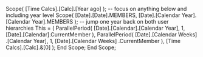 Scope( [Time Calcs].[Calc].[Year ago] );
       -- focus on anything below and including year level
    Scope( [Date].[Date].MEMBERS,
           [Date].[Calendar Year].[Calendar Year].MEMBERS );
          -- jump one year back on both user hierarchies
        This = ( ParallelPeriod( [Date].[Calendar].[Calendar Year],
                                  1,
                                 [Date].[Calendar].CurrentMember ),
                 ParallelPeriod( [Date].[Calendar Weeks]
                                       .[Calendar Year],
                                  1,
                                 [Date].[Calendar Weeks]
                                       .CurrentMember ),
                 [Time Calcs].[Calc].&[0]
               ); 
    End Scope;
End Scope;
